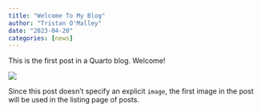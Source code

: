 ```yaml
---
title: "Welcome To My Blog"
author: "Tristan O'Malley"
date: "2023-04-20"
categories: [news]
---
```


This is the first post in a Quarto blog. Welcome!

![](thumbnail.jpg)

Since this post doesn't specify an explicit `image`, the first image in the post will be used in the listing page of posts.
